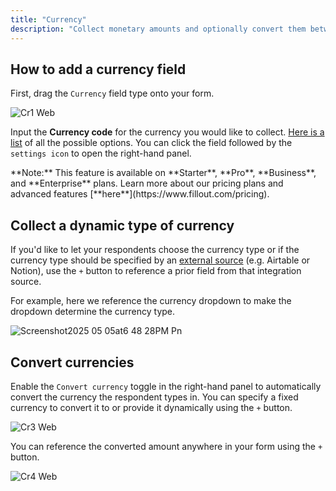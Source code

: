 ```yaml
---
title: "Currency"
description: "Collect monetary amounts and optionally convert them between different currencies in your forms."
---
```


## How to a**dd a currency field**

First, drag the `Currency` field type onto your form.

![Cr1 Web](/images/cr1.webp)

Input the **Currency code** for the currency you would like to collect. [Here is a list](https://taxsummaries.pwc.com/glossary/currency-codes) of all the possible options. You can click the field followed by the `settings icon` to open the right-hand panel.

<Note>
  **Note:** This feature is available on **Starter**, **Pro**, **Business**, and **Enterprise** plans. Learn more about our pricing plans and advanced features [**here**](https://www.fillout.com/pricing).
</Note>

## **Collect a dynamic type of currency**

If you'd like to let your respondents choose the currency type or if the currency type should be specified by an [external source](https://www.notion.so/Integrations-ff23eebebba04d728aecd4744d814b81?pvs=21) (e.g. Airtable or Notion), use the `+` button to reference a prior field from that integration source.

For example, here we reference the currency dropdown to make the dropdown determine the currency type.

![Screenshot2025 05 05at6 48 28PM Pn](/images/Screenshot2025-05-05at6.48.28PM.png)

## **Convert currencies**

Enable the `Convert currency` toggle in the right-hand panel to automatically convert the currency the respondent types in. You can specify a fixed currency to convert it to or provide it dynamically using the `+` button.

![Cr3 Web](/images/cr3.webp)

You can reference the converted amount anywhere in your form using the `+` button.

![Cr4 Web](/images/cr4.webp)